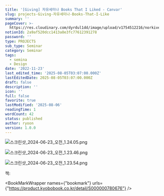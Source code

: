 ```yaml
---
title: '[Giving] 자유세미나 Books That I Liked - Canvar'
slug: projects-Giving-자유세미나-Books-That-I-Like
summary: ''
pageCover: >-
  https://res.cloudinary.com/dyrdul1dd/image/upload/v1754512216/norkive-notion-images/1754512216543-E1_84_89_E1_85_B3_E1_84_8F_E1_85_B3_E1_84_85_E1_85_B5_E1_86_AB_E1_84_89_E1_85_A3_E1_86_BA_2024-06-23_E1_84_8B_E1_85_A9_E1_84_8C_E1_85_A5_E1_86_AB_1.20.32.png
notionId: 2a9af520dcc1413a8e3fc77612391278
password: ''
type: PROJECTS
sub_type: Seminar
category: Seminar
tags:
  - semina
  - Design
date: '2022-11-23'
last_edited_time: '2025-08-05T03:07:00.000Z'
lastEditedDate: 2025-08-05T03:07:00.000Z
draft: false
description: ''
icon: ''
full: false
favorite: true
lastModified: '2025-08-06'
readingTime: 1
wordCount: 42
status: published
author: ryoon
version: 1.0.0
---
```


![스크린샷_2024-06-23_오전_1.24.05.png](https://res.cloudinary.com/dyrdul1dd/image/upload/v1754512212/norkive-notion-images/1754512212295-E1_84_89_E1_85_B3_E1_84_8F_E1_85_B3_E1_84_85_E1_85_B5_E1_86_AB_E1_84_89_E1_85_A3_E1_86_BA_2024-06-23_E1_84_8B_E1_85_A9_E1_84_8C_E1_85_A5_E1_86_AB_1.24.05.png)


![스크린샷_2024-06-23_오전_1.23.46.png](https://res.cloudinary.com/dyrdul1dd/image/upload/v1754512214/norkive-notion-images/1754512213886-E1_84_89_E1_85_B3_E1_84_8F_E1_85_B3_E1_84_85_E1_85_B5_E1_86_AB_E1_84_89_E1_85_A3_E1_86_BA_2024-06-23_E1_84_8B_E1_85_A9_E1_84_8C_E1_85_A5_E1_86_AB_1.23.46.png)


![스크린샷_2024-06-23_오전_1.23.54.png](https://res.cloudinary.com/dyrdul1dd/image/upload/v1754512215/norkive-notion-images/1754512215210-E1_84_89_E1_85_B3_E1_84_8F_E1_85_B3_E1_84_85_E1_85_B5_E1_86_AB_E1_84_89_E1_85_A3_E1_86_BA_2024-06-23_E1_84_8B_E1_85_A9_E1_84_8C_E1_85_A5_E1_86_AB_1.23.54.png)


책: 


<BookMarkWrapper names={"bookmark"} urls={"https://product.kyobobook.co.kr/detail/S000000780676"} />

